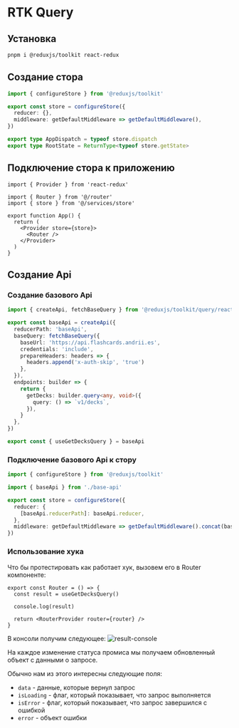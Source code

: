 # RTK Query

## Установка

```bash filename="Terminal"
pnpm i @reduxjs/toolkit react-redux
```

## Создание стора

```ts filename="src/services/store.ts"
import { configureStore } from '@reduxjs/toolkit'

export const store = configureStore({
  reducer: {},
  middleware: getDefaultMiddleware => getDefaultMiddleware(),
})

export type AppDispatch = typeof store.dispatch
export type RootState = ReturnType<typeof store.getState>
```

## Подключение стора к приложению

```tsx filename="src/App.tsx"
import { Provider } from 'react-redux'

import { Router } from '@/router'
import { store } from '@/services/store'

export function App() {
  return (
    <Provider store={store}>
      <Router />
    </Provider>
  )
}
```

## Создание Api

### Создание базового Api

```ts filename="src/services/base-api.ts"
import { createApi, fetchBaseQuery } from '@reduxjs/toolkit/query/react'

export const baseApi = createApi({
  reducerPath: 'baseApi',
  baseQuery: fetchBaseQuery({
    baseUrl: 'https://api.flashcards.andrii.es',
    credentials: 'include',
    prepareHeaders: headers => {
      headers.append('x-auth-skip', 'true')
    },
  }),
  endpoints: builder => {
    return {
      getDecks: builder.query<any, void>({
        query: () => `v1/decks`,
      }),
    }
  },
})

export const { useGetDecksQuery } = baseApi
```

### Подключение базового Api к стору

```ts filename="src/services/store.ts"
import { configureStore } from '@reduxjs/toolkit'

import { baseApi } from './base-api'

export const store = configureStore({
  reducer: {
    [baseApi.reducerPath]: baseApi.reducer,
  },
  middleware: getDefaultMiddleware => getDefaultMiddleware().concat(baseApi.middleware),
})
```

### Использование хука

Что бы протестировать как работает хук, вызовем его в Router компоненте:

```tsx filename="src/router.tsx"
export const Router = () => {
  const result = useGetDecksQuery()

  console.log(result)

  return <RouterProvider router={router} />
}
```

В консоли получим следующее:
![result-console](./images/result-console.png)

На каждое изменение статуса промиса мы получаем обновленный объект с данными о запросе.

Обычно нам из этого интересны следующие поля:

- `data` - данные, которые вернул запрос
- `isLoading` - флаг, который показывает, что запрос выполняется
- `isError` - флаг, который показывает, что запрос завершился с ошибкой
- `error` - объект ошибки
